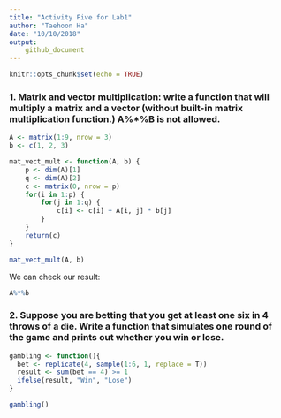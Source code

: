 ```yaml
---
title: "Activity Five for Lab1"
author: "Taehoon Ha"
date: "10/10/2018"
output: 
    github_document
---
```


```r
knitr::opts_chunk$set(echo = TRUE)
```

### 1. Matrix and vector multiplication: write a function that will multiply a matrix and a vector (without built-in matrix multiplication function.) A%*%B is not allowed.
```r
A <- matrix(1:9, nrow = 3)
b <- c(1, 2, 3)

mat_vect_mult <- function(A, b) {
    p <- dim(A)[1]
    q <- dim(A)[2]
    c <- matrix(0, nrow = p)
    for(i in 1:p) {
        for(j in 1:q) {
            c[i] <- c[i] + A[i, j] * b[j]
        }
    }
    return(c)
}

mat_vect_mult(A, b)
```

We can check our result:
```r
A%*%b
```


### 2. Suppose you are betting that you get at least one six in 4 throws of a die. Write a function that simulates one round of the game and prints out whether you win or lose.
```r
gambling <- function(){
  bet <- replicate(4, sample(1:6, 1, replace = T))
  result <- sum(bet == 4) >= 1
  ifelse(result, "Win", "Lose")
}

gambling()
```
